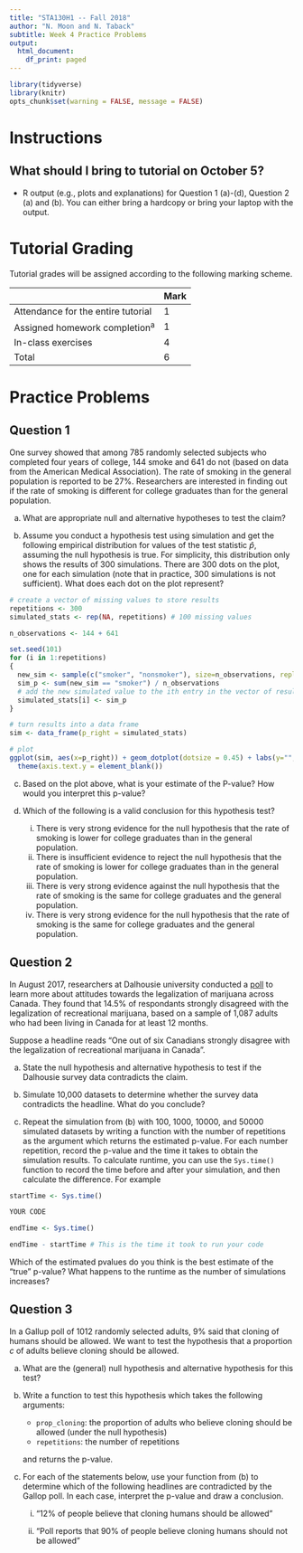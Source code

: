 ```yaml
---
title: "STA130H1 -- Fall 2018"
author: "N. Moon and N. Taback"
subtitle: Week 4 Practice Problems 
output:
  html_document:
    df_print: paged
---
```



```r
library(tidyverse)
library(knitr)
opts_chunk$set(warning = FALSE, message = FALSE) 
```


# Instructions

## What should I bring to tutorial on October 5?

- R output (e.g., plots and explanations) for Question 1 (a)-(d), Question 2 (a) and (b).  You can either bring a hardcopy or bring your laptop with the output.

# Tutorial Grading

Tutorial grades will be assigned according to the following marking scheme.

|                                    | Mark |
|------------------------------------|------|
| Attendance for the entire tutorial | 1    |
| Assigned homework completion^a^    | 1    |
| In-class exercises                 | 4    |
| Total                              | 6    |




# Practice Problems

## Question 1

One survey showed that among 785 randomly selected subjects who completed four years of college, 144 smoke and 641 do not (based on data from the American Medical Association). The rate of smoking in the general population is reported to be 27%. Researchers are interested in finding out if the rate of smoking is different for college graduates than for the general population.

(a) What are appropriate null and alternative hypotheses to test the claim?





(b) Assume you conduct a hypothesis test using simulation and get the following empirical distribution for values of the test statistic $\hat{p}$, assuming the null hypothesis is true. For simplicity, this distribution only shows the results of 300 simulations. There are 300 dots on the plot, one for each simulation (note that in practice, 300 simulations is not sufficient).  What does each dot on the plot represent?

```r
# create a vector of missing values to store results
repetitions <- 300
simulated_stats <- rep(NA, repetitions) # 100 missing values

n_observations <- 144 + 641

set.seed(101)
for (i in 1:repetitions)
{
  new_sim <- sample(c("smoker", "nonsmoker"), size=n_observations, replace=TRUE, prob=c(0.27, 1-0.27))
  sim_p <- sum(new_sim == "smoker") / n_observations
  # add the new simulated value to the ith entry in the vector of results
  simulated_stats[i] <- sim_p
}

# turn results into a data frame
sim <- data_frame(p_right = simulated_stats)

# plot
ggplot(sim, aes(x=p_right)) + geom_dotplot(dotsize = 0.45) + labs(y="", x="Proportion correct under H_0") +
  theme(axis.text.y = element_blank())
```






(c) Based on the plot above, what is your estimate of the P-value? How would you interpret this p-value?



(d) Which of the following is a valid conclusion for this hypothesis test?
    (i) There is very strong evidence for the null hypothesis that the rate of smoking is lower for college graduates than in the general population.
    (ii) There is insufficient evidence to reject the null hypothesis that the rate of smoking is lower for college graduates than in the general population.
    (iii) There is very strong evidence against the null hypothesis that the rate of smoking is the same for college graduates and the general population.
    (iv) There is very strong evidence for the null hypothesis that the rate of smoking is the same for college graduates and the general population.






## Question 2

In August 2017, researchers at Dalhousie university conducted a [poll](https://cdn.dal.ca/content/dam/dalhousie/pdf/management/News/Preliminary%20results%20cannibis-infused%20foods%20EN.pdf) to learn more about attitudes towards the legalization of marijuana across Canada. They found that 14.5% of respondants strongly disagreed with the legalization of recreational marijuana, based on a sample of 1,087 adults who had been living in Canada for at least 12 months.  

Suppose a headline reads "One out of six Canadians strongly disagree with the legalization of recreational marijuana in Canada".  

(a) State the null hypothesis and alternative hypothesis to test if the Dalhousie survey data contradicts the claim.



(b) Simulate 10,000 datasets to determine whether the survey data contradicts the headline.  What do you conclude?



(c) Repeat the simulation from (b) with 100, 1000, 10000, and 50000 simulated datasets by writing a function with the number of repetitions as the argument which returns the estimated p-value.  For each number repetition, record the p-value and the time it takes to obtain the simulation results.  To calculate runtime, you can use the `Sys.time()` function to record the time before and after your simulation, and then calculate the difference. For example

```r
startTime <- Sys.time()

YOUR CODE

endTime <- Sys.time()

endTime - startTime # This is the time it took to run your code

```


Which of the estimated pvalues do you think is the best estimate of the "true" p-value?  What happens to the runtime as the number of simulations increases? 


## Question 3
In a Gallup poll of 1012 randomly selected adults, 9% said that cloning of humans should be allowed. We want to test the hypothesis that a proportion $c$ of adults believe cloning should be allowed.

(a) What are the (general) null hypothesis and alternative hypothesis for this test?


(b) Write a function to test this hypothesis which takes the following arguments:
    - `prop_cloning`: the proportion of adults  who believe cloning should be allowed (under the null hypothesis)
    - `repetitions`: the number of repetitions
    
    and returns the p-value.


    
(c) For each of the statements below, use your function from (b) to determine which of the following headlines are contradicted by the Gallop poll. In each case, interpret the p-value and draw a conclusion.
    
    (i)  "12% of people believe that cloning humans should be allowed"
    
    (ii)  "Poll reports that 90% of people believe cloning humans should not be allowed"
    
 





